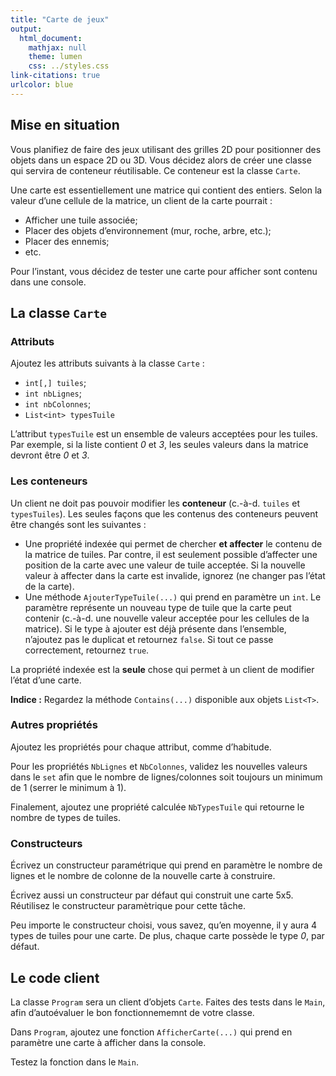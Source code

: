 ```yaml
---
title: "Carte de jeux"
output:
  html_document:
    mathjax: null
    theme: lumen
    css: ../styles.css
link-citations: true
urlcolor: blue
---
```


## Mise en situation
Vous planifiez de faire des jeux utilisant des grilles 2D pour positionner des objets dans un espace 2D ou 3D.
Vous décidez alors de créer une classe qui servira de conteneur réutilisable. Ce conteneur est la classe `Carte`.

Une carte est essentiellement une matrice qui contient des entiers. Selon la valeur d'une cellule de la matrice, un client de la carte pourrait :

* Afficher une tuile associée;
* Placer des objets d'environnement (mur, roche, arbre, etc.);
* Placer des ennemis;
* etc.

Pour l'instant, vous décidez de tester une carte pour afficher sont contenu dans une console.

## La classe `Carte`
### Attributs
Ajoutez les attributs suivants à la classe `Carte` :

* `int[,] tuiles`;
* `int nbLignes`;
* `int nbColonnes`;
* `List<int> typesTuile`

L'attribut `typesTuile` est un ensemble de valeurs acceptées pour les tuiles. Par exemple, si la liste contient _0_ et _3_, les seules valeurs dans la matrice devront être _0_ et _3_.

### Les conteneurs
Un client ne doit pas pouvoir modifier les **conteneur** (c.-à-d. `tuiles` et `typesTuiles`).
Les seules façons que les contenus des conteneurs peuvent être changés sont les suivantes :

* Une propriété indexée qui permet de chercher **et affecter** le contenu de la matrice de tuiles. Par contre, il est seulement possible d'affecter une position de la carte avec une valeur de tuile acceptée. Si la nouvelle valeur à affecter dans la carte est invalide, ignorez (ne changer pas l'état de la carte).
* Une méthode `AjouterTypeTuile(...)` qui prend en paramètre un `int`. Le paramètre représente un nouveau type de tuile que la carte peut contenir (c.-à-d. une nouvelle valeur acceptée pour les cellules de la matrice). Si le type à ajouter est déjà présente dans l'ensemble, n'ajoutez pas le duplicat et retournez `false`. Si tout ce passe correctement, retournez `true`.

La propriété indexée est la **seule** chose qui permet à un client de modifier l'état d'une carte.

**Indice :** Regardez la méthode `Contains(...)` disponible aux objets `List<T>`.

### Autres propriétés
Ajoutez les propriétés pour chaque attribut, comme d'habitude.

Pour les propriétés `NbLignes` et `NbColonnes`, validez les nouvelles valeurs dans le `set` afin que le nombre de lignes/colonnes soit toujours un minimum de 1 (serrer le minimum à 1).

Finalement, ajoutez une propriété calculée `NbTypesTuile` qui retourne le nombre de types de tuiles.

### Constructeurs
Écrivez un constructeur paramétrique qui prend en paramètre le nombre de lignes et le nombre de colonne de la nouvelle carte à construire.

Écrivez aussi un constructeur par défaut qui construit une carte 5x5. Réutilisez le constructeur paramètrique pour cette tâche.

Peu importe le constructeur choisi, vous savez, qu'en moyenne, il y aura 4 types de tuiles pour une carte. De plus, chaque carte possède le type _0_, par défaut.

## Le code client
La classe `Program` sera un client d'objets `Carte`. Faites des tests dans le `Main`, afin d'autoévaluer le bon fonctionnememnt de votre classe.

Dans `Program`, ajoutez une fonction `AfficherCarte(...)` qui prend en paramètre une carte à afficher dans la console. 

Testez la fonction dans le `Main`.
